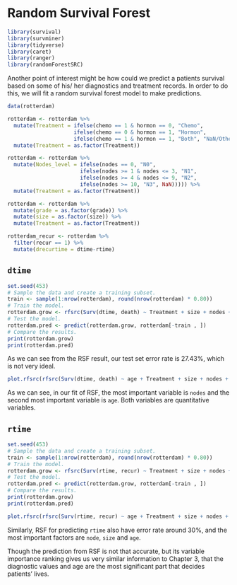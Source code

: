 # Random Survival Forest

```r
library(survival)
library(survminer)
library(tidyverse)
library(caret)
library(ranger)
library(randomForestSRC)
```

Another point of interest might be how could we predict a patients survival based on some of his/ her diagnostics and treatment records. In order to do this, we will fit a random survival forest model to make predictions.

```r
data(rotterdam)
```

```r
rotterdam <- rotterdam %>%
  mutate(Treatment = ifelse(chemo == 1 & hormon == 0, "Chemo", 
                     ifelse(chemo == 0 & hormon == 1, "Hormon", 
                     ifelse(chemo == 1 & hormon == 1, "Both", "NaN/Other Treatment")))) %>% 
  mutate(Treatment = as.factor(Treatment))

rotterdam <- rotterdam %>% 
  mutate(Nodes_level = ifelse(nodes == 0, "N0", 
                       ifelse(nodes >= 1 & nodes <= 3, "N1", 
                       ifelse(nodes >= 4 & nodes <= 9, "N2", 
                       ifelse(nodes >= 10, "N3", NaN))))) %>% 
  mutate(Treatment = as.factor(Treatment))

rotterdam <- rotterdam %>%
  mutate(grade = as.factor(grade)) %>%
  mutate(size = as.factor(size)) %>%
  mutate(Treatment = as.factor(Treatment))

rotterdam_recur <- rotterdam %>%
  filter(recur == 1) %>%
  mutate(drecurtime = dtime-rtime)
```

## `dtime`

```r
set.seed(453)
# Sample the data and create a training subset.
train <- sample(1:nrow(rotterdam), round(nrow(rotterdam) * 0.80))
# Train the model.
rotterdam.grow <- rfsrc(Surv(dtime, death) ~ Treatment + size + nodes + age + grade, rotterdam[train, ], ntree = 100)
# Test the model.
rotterdam.pred <- predict(rotterdam.grow, rotterdam[-train , ])
# Compare the results.
print(rotterdam.grow)
print(rotterdam.pred)
```

As we can see from the RSF result, our test set error rate is 27.43%, which is not very ideal.

```r
plot.rfsrc(rfsrc(Surv(dtime, death) ~ age + Treatment + size + nodes + grade, rotterdam, block.size = 1, importance = TRUE))
```

As we can see, in our fit of RSF, the most important variable is `nodes` and the second most important variable is `age`. Both variables are quantitative variables.

## `rtime`

```r
set.seed(453)
# Sample the data and create a training subset.
train <- sample(1:nrow(rotterdam), round(nrow(rotterdam) * 0.80))
# Train the model.
rotterdam.grow <- rfsrc(Surv(rtime, recur) ~ Treatment + size + nodes + age + grade, rotterdam[train, ], ntree = 100)
# Test the model.
rotterdam.pred <- predict(rotterdam.grow, rotterdam[-train , ])
# Compare the results.
print(rotterdam.grow)
print(rotterdam.pred)
```

```r
plot.rfsrc(rfsrc(Surv(rtime, recur) ~ age + Treatment + size + nodes + grade, rotterdam, block.size = 1, importance = TRUE))
```

Similarly, RSF for predicting `rtime` also have error rate around 30%, and the most important factors are `node`, `size` and `age`. 

Though the prediction from RSF is not that accurate, but its variable importance ranking gives us very similar information to Chapter 3, that the diagnostic values and age are the most significant part that decides patients' lives.
